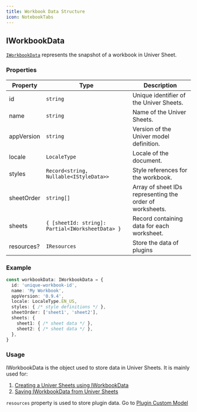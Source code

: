 ```yaml
---
title: Workbook Data Structure
icon: NotebookTabs
---
```


## IWorkbookData

[`IWorkbookData`](https://reference.univer.ai/en-US/interfaces/IWorkbookData) represents the snapshot of a workbook in Univer Sheet.

### Properties

| Property | Type | Description |
|----------|------|-------------|
| id | `string` | Unique identifier of the Univer Sheets. |
| name | `string` | Name of the Univer Sheets. |
| appVersion | `string` | Version of the Univer model definition. |
| locale | `LocaleType` | Locale of the document. |
| styles | `Record<string, Nullable<IStyleData>>` | Style references for the workbook. |
| sheetOrder | `string[]` | Array of sheet IDs representing the order of worksheets. |
| sheets | `{ [sheetId: string]: Partial<IWorksheetData> }` | Record containing data for each worksheet. |
| resources? | `IResources` | Store the data of plugins |

### Example

```typescript
const workbookData: IWorkbookData = {
  id: 'unique-workbook-id',
  name: 'My Workbook',
  appVersion: '0.9.4',
  locale: LocaleType.EN_US,
  styles: { /* style definitions */ },
  sheetOrder: ['sheet1', 'sheet2'],
  sheets: {
    sheet1: { /* sheet data */ },
    sheet2: { /* sheet data */ },
  },
}
```

### Usage

IWorkbookData is the object used to store data in Univer Sheets. It is mainly used for:

1. [Creating a Univer Sheets using IWorkbookData](/guides/sheets/features/core/sheet-api#create-worksheet)
2. [Saving IWorkbookData from Univer Sheets](/guides/sheets/features/core/sheet-api#get-workbook-data)

`resources` property is used to store plugin data. Go to [Plugin Custom Model](/guides/recipes/tutorials/custom-model)
